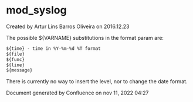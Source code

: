 
# mod_syslog 

 Created by  Artur Lins Barros Oliveira on 2016.12.23

The possible ${VARNAME} substitutions in the format param are:

```xml
${time} - time in %Y-%m-%d %T format
${file}
${func}
${line}
${message}
```

There is currently no way to insert the level, nor to change the date format.

Document generated by Confluence on nov 11, 2022 04:27
